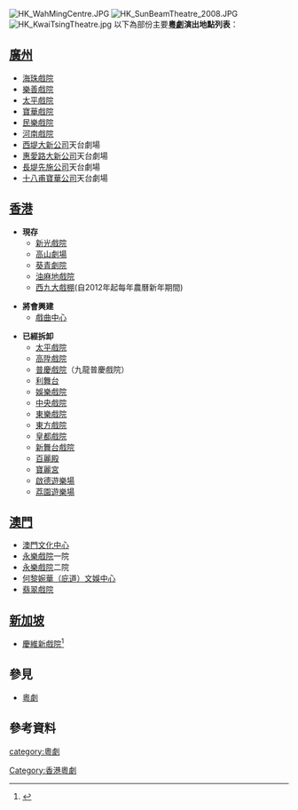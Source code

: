 [[File:HK_WahMingCentre.JPG|thumb]]
[[File:HK_SunBeamTheatre_2008.JPG|thumb]]
[[File:HK_KwaiTsingTheatre.jpg|thumb]]
以下為部份主要'''[[粵劇|粵劇]]演出地點列表'''：

==[[廣州|廣州]]==
*[[海珠戲院|海珠戲院]]
*[[樂善戲院|樂善戲院]]
*[[太平戲院_(廣州)|太平戲院]]
*[[寶華戲院|寶華戲院]]
*[[民樂戲院|民樂戲院]]
*[[河南戲院|河南戲院]]
*[[西堤|西堤]][[大新公司|大新公司]]天台劇場
*[[惠愛路|惠愛路]][[大新公司|大新公司]]天台劇場
*[[长堤_(广州)|長堤]][[先施|先施公司]]天台劇場
*[[十八甫|十八甫]][[寶華公司|寶華公司]]天台劇場

==[[香港|香港]]==
*'''現存'''
**[[新光戲院|新光戲院]]
**[[高山劇場|高山劇場]]
**[[葵青劇院|葵青劇院]]
**[[油麻地戲院|油麻地戲院]]
**[[西九大戲棚|西九大戲棚]](自2012年起每年農曆新年期間)

*'''將會興建'''
**[[戲曲中心|戲曲中心]]

*'''已經拆卸'''
**[[太平戲院_(香港)|太平戲院]]
**[[高陞戲院|高陞戲院]]
**[[普慶戲院|普慶戲院]]（九龍普慶戲院）
**[[利舞臺|利舞台]]
**[[娛樂戲院|娛樂戲院]]
**[[中央戲院|中央戲院]]
**[[東樂戲院|東樂戲院]]
**[[東方戲院|東方戲院]]
**[[皇都戲院|皇都戲院]]
**[[新舞台戲院|新舞台戲院]]
**[[百麗殿|百麗殿]]
**[[寶麗宮|寶麗宮]]
**[[啟德遊樂場|啟德遊樂場]]
**[[荔園|荔園遊樂場]]

==[[澳門|澳門]]==
*[[澳門文化中心|澳門文化中心]]
*[[澳門永樂戲院|永樂戲院]]一院
*[[澳門永樂戲院|永樂戲院]]二院
*[[何黎婉華（庇道）文娛中心|何黎婉華（庇道）文娛中心]]
*[[翡翠戲院|翡翠戲院]]

==[[新加坡|新加坡]]==
*[[慶維新戲院|慶維新戲院]]<ref name="fswhwxx"> {{cite web|language=zh-cn|url=http://www.fsdcn.gov.cn/Pro_information/Detail_s.aspx?id=1e9d87e9-de9c-413c-8d6e-ceafa058d415|publisher=佛山文化信息網|title=粵劇|date=2007-05-10|deadurl=yes|archiveurl=https://web.archive.org/web/20111219203636/http://www.fsdcn.gov.cn/Pro_information/Detail_s.aspx?id=1e9d87e9-de9c-413c-8d6e-ceafa058d415|archivedate=2011-12-19}}</ref>

==參見==
*[[粵劇|粵劇]]

==參考資料==
<div class="references-small">
<references />
</div>

{{未完成列表}}

[[category:粵劇|category:粵劇]]
[[Category:香港粵劇|Category:香港粵劇]]